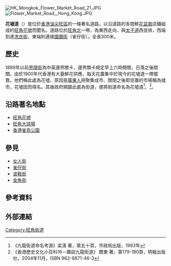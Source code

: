 {{Infobox Hong Kong Road
| 中文街道名稱 = 花墟道
| 英文街道名稱 = Flower Market Road
| 圖片 = File:Flower Market Road 201504.jpg
| 圖片說明 = 花墟道
| 路段總長度 = 0.3
| 車速限制 = 
| 行車線數量 = 單線單程
| 所在地區 = [[九龍|九龍]][[旺角|旺角]]
| 起點 = [[旺角|旺角]][[洗衣街|洗衣街]]
| 終點 = [[旺角|旺角]][[園圃街|園圃街]]
| 通車日期 =
}}
[[File:HK_Mongkok_Flower_Market_Road_21.JPG|thumb]]
[[File:Flower_Market_Road,_Hong_Kong.JPG|thumb]]

'''花墟道'''（{{lang-en|'''Flower Market Road'''}}）是位於[[香港|香港]][[油尖旺區|油尖旺區]]的一條著名道路，以沿道路的多間鮮[[花|花]][[盆栽|盆栽]]店鋪組成的[[旺角花墟|旺角花墟]]而聞名。道路位於[[旺角北_(香港)|旺角北]]一帶，為東西走向，與[[太子道|太子道]]西並排，西端到達[[洗衣街|洗衣街]]，東端則連接[[園圃街|園圃街]]（雀仔街）。全長300米。

==歷史==
1889年以前[[界限街|界限街]]為中英邊界關卡，邊界關卡規定早上六時開關，日落之後閉關。由於1900年代香港有大量鮮花供應，每天花農集中於現今的花墟道一帶擺賣。他們稱此處為花墟，原因是[[廣東人|廣東人]]把聚集成市、關閉之後即空置的市場稱為墟市，花墟因而得名。其後政府開闢此處為街道，便將街道命名為花墟道<ref>《九龍街道命名考源》梁濤 著，第五十頁，市政局出版，1993年</ref>、<ref>《香港歷史文化小百科16－趣談九龍街道》 爾東 著，第179-180頁，明報出版社，2004年11月，ISBN 962-8871-46-3</ref>。

==沿路著名地點==
* [[旺角花墟|旺角花墟]]
* [[旺角大球場|旺角大球場]]
* [[園圃街雀鳥花園|香港雀鳥公園]]

==參見==
*[[女人街|女人街]]
*[[雀仔街|雀仔街]] 
*[[波鞋街|波鞋街]] 
*[[金魚街|金魚街]] 

==參考資料==
<div class="references-small">
<references />
</div>

==外部連結==
{{commonscat|Flower Market Road}}



[[Category:旺角街道|Category:旺角街道]]